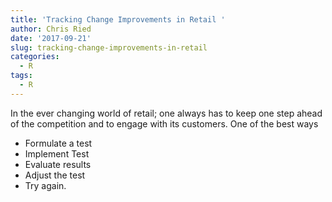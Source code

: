 ```yaml
---
title: 'Tracking Change Improvements in Retail '
author: Chris Ried
date: '2017-09-21'
slug: tracking-change-improvements-in-retail
categories:
  - R
tags:
  - R
---
```



In the ever changing world of retail; one always has to keep one step ahead of the competition and to engage with its customers. One of the best ways 

* Formulate a test
* Implement Test
* Evaluate results
* Adjust the test 
* Try again.  

